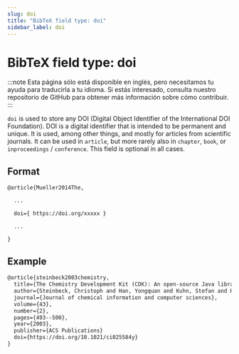 ```yaml
---
slug: doi
title: "BibTeX field type: doi"
sidebar_label: doi
---
```


# BibTeX field type: doi

:::note
Esta página sólo está disponible en inglés, pero necesitamos tu ayuda para traducirla a tu idioma. Si estás interesado, consulta nuestro repositorio de GitHub para obtener más información sobre cómo contribuir.
:::

``doi`` is used to store any DOI (Digital Object Identifier of the International DOI Foundation). DOI is a digital identifier that is intended to be permanent and unique. It is used, among other things, and mostly for articles from scientific journals. It can be used in ``article``, but more rarely also in ``chapter``, ``book``, or ``inproceedings`` / ``conference``. This field is optional in all cases.

## Format

```tex
@article{Mueller2014The,

  ...

  doi={ https://doi.org/xxxxx }

  ...

}
```

## Example

```tex
@article{steinbeck2003chemistry,
  title={The Chemistry Development Kit (CDK): An open-source Java library for chemo-and bioinformatics},
  author={Steinbeck, Christoph and Han, Yongquan and Kuhn, Stefan and Horlacher, Oliver and Luttmann, Edgar and Willighagen, Egon},
  journal={Journal of chemical information and computer sciences},
  volume={43},
  number={2},
  pages={493--500},
  year={2003},
  publisher={ACS Publications}
  doi={https://doi.org/10.1021/ci025584y}
}
```
